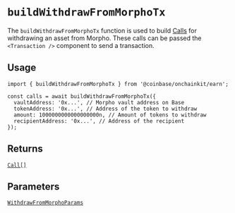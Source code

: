 # `buildWithdrawFromMorphoTx`

The `buildWithdrawFromMorphoTx` function is used to build [Calls](/transaction/types#calls) for withdrawing an asset from Morpho. These calls can be passed the `<Transaction />` component to send a transaction.

## Usage

```tsx twoslash [code]
import { buildWithdrawFromMorphoTx } from '@coinbase/onchainkit/earn';

const calls = await buildWithdrawFromMorphoTx({
  vaultAddress: '0x...', // Morpho vault address on Base
  tokenAddress: '0x...', // Address of the token to withdraw
  amount: 1000000000000000000n, // Amount of tokens to withdraw
  recipientAddress: '0x...', // Address of the recipient
});
```


## Returns

[`Call[]`](/transaction/types#calls)

## Parameters

[`WithdrawFromMorphoParams`](/earn/types#withdrawfrommorphoparams)
